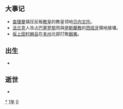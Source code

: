 {{yearTOC|801|唐'''[[貞元_(唐朝)|貞元]]十七年'''；南诏'''[[上元_(南诏)|上元]]十八年'''；日本'''[[延曆|延曆]]二十年'''；渤海国'''[[正曆_(渤海)|正曆]]七年'''}}

==大事记 ==
* [[查理曼|查理曼]]镇压反叛[[教皇|教皇]]的教皇领地[[贝内文托|贝内文托]]。
* [[法兰克|法兰克]]人攻占[[巴塞罗那|巴塞罗那]]而與[[伊斯蘭教|伊斯蘭教]]的[[西班牙|西班牙]]領地接壤。
* [[坂上田村麻呂|坂上田村麻呂]]在[[本州|本州]]北部打敗[[蝦夷|蝦夷]]。

== 出生 ==
*

== 逝世 ==
{{Wikisource year mention}}
*

[[Category:801年|*]]
[[Category:800年代|1年]]
[[Category:9世纪各年|0]]